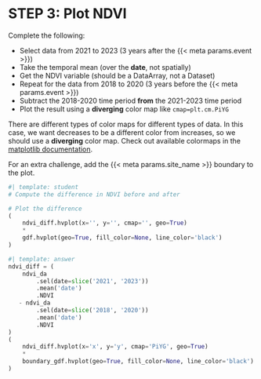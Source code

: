 # STEP 3: Plot NDVI

::: {.callout-task title="Plot the change in NDVI spatially"}
Complete the following:

  - Select data from 2021 to 2023 (3 years after the {{< meta params.event >}})
  - Take the temporal mean (over the **date**, not spatially)
  - Get the NDVI variable (should be a DataArray, not a Dataset)
  - Repeat for the data from 2018 to 2020 (3 years before the {{< meta params.event >}})
  - Subtract the 2018-2020 time period **from** the 2021-2023 time period
  - Plot the result using a **diverging** color map like `cmap=plt.cm.PiYG`

There are different types of color maps for different types of data. In this case, we want decreases to be a different color from increases, so we should use a **diverging** color map. Check out available colormaps in the [matplotlib documentation](https://matplotlib.org/stable/tutorials/colors/colormaps.html).
:::

::: {.callout-extra}
For an extra challenge, add the {{< meta params.site_name >}} boundary to the plot.
:::

```python
#| template: student
# Compute the difference in NDVI before and after

# Plot the difference
(
    ndvi_diff.hvplot(x='', y='', cmap='', geo=True)
    *
    gdf.hvplot(geo=True, fill_color=None, line_color='black')
)
```

::: {.content-visible when-format="html"}
```python
#| template: answer
ndvi_diff = (
    ndvi_da
        .sel(date=slice('2021', '2023'))
        .mean('date')
        .NDVI 
   - ndvi_da
        .sel(date=slice('2018', '2020'))
        .mean('date')
        .NDVI
)
(
    ndvi_diff.hvplot(x='x', y='y', cmap='PiYG', geo=True)
    *
    boundary_gdf.hvplot(geo=True, fill_color=None, line_color='black')
)
```
:::
